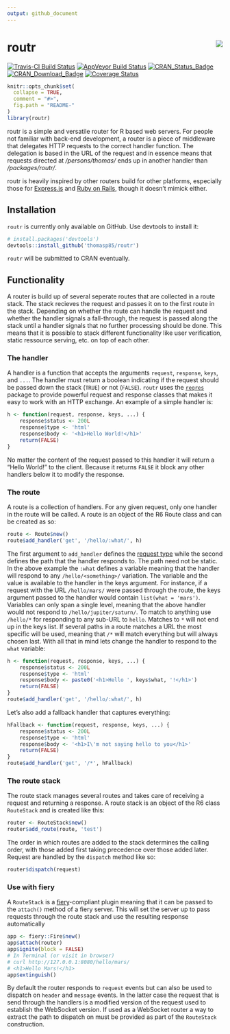 ```yaml
---
output: github_document
---
```


<!-- README.md is generated from README.Rmd. Please edit that file -->

# routr <img src="man/figures/routr_logo.png" align="right"/>

[![Travis-CI Build Status](https://travis-ci.org/thomasp85/routr.svg?branch=master)](https://travis-ci.org/thomasp85/routr)
[![AppVeyor Build Status](https://ci.appveyor.com/api/projects/status/github/thomasp85/routr?branch=master&svg=true)](https://ci.appveyor.com/project/thomasp85/routr)
[![CRAN_Status_Badge](http://www.r-pkg.org/badges/version/routr)](http://cran.r-project.org/package=routr)
[![CRAN_Download_Badge](http://cranlogs.r-pkg.org/badges/grand-total/routr)](http://cran.r-project.org/package=routr)
[![Coverage Status](https://img.shields.io/codecov/c/github/thomasp85/routr/master.svg)](https://codecov.io/github/thomasp85/routr?branch=master)

```r
knitr::opts_chunk$set(
  collapse = TRUE,
  comment = "#>",
  fig.path = "README-"
)
library(routr)
```

routr is a simple and versatile router for R based web servers. For people not 
familiar with back-end development, a router is a piece of middleware that 
delegates HTTP requests to the correct handler function. The delegation is based
in the URL of the request and in essence means that requests directed at 
*/persons/thomas/* ends up in another handler than */packages/routr/*.

routr is heavily inspired by other routers build for other platforms, especially
those for [Express.js](https://github.com/expressjs) and 
[Ruby on Rails](https://github.com/rails/rails), though it doesn't mimick 
either.

## Installation
`routr` is currently only available on GitHub. Use devtools to install it:

```r
# install.packages('devtools')
devtools::install_github('thomasp85/routr')
```

`routr` will be submitted to CRAN eventually.

## Functionality
A router is build up of several seperate routes that are 
collected in a route stack. The stack recieves the request and passes it on to
the first route in the stack. Depending on whether the route can handle the 
request and whether the handler signals a fall-through, the request is passed 
along the stack until a handler signals that no further processing should be 
done. This means that it is possible to stack different functionality like user 
verification, static ressource serving, etc. on top of each other.

### The handler
A handler is a function that accepts the arguments `request`, `response`, 
`keys`, and `...`. The handler must return a boolean indicating if the request 
should be passed down the stack (`TRUE`) or not (`FALSE`). `routr` uses the 
[`reqres`](http://github.com/thomasp85/reqres#reqres) package to provide 
powerful request and response classes that makes it easy to work with an HTTP 
exchange. An example of a simple handler is:

```r
h <- function(request, response, keys, ...) {
    response$status <- 200L
    response$type <- 'html'
    response$body <- '<h1>Hello World!</h1>'
    return(FALSE)
}
```

No matter the content of the request passed to this handler it will return a 
"Hello World!" to the client. Because it returns `FALSE` it block any other 
handlers below it to modify the response.

### The route
A route is a collection of handlers. For any given request, only one handler in
the route will be called. A route is an object of the R6 Route class and can be
created as so:

```r
route <- Route$new()
route$add_handler('get', '/hello/:what/', h)
```

The first argument to `add_handler` defines the [request type](https://en.wikipedia.org/wiki/Hypertext_Transfer_Protocol#Request_methods)
while the second defines the path that the handler responds to. The path need 
not be static. In the above example the `:what` defines a variable meaning that
the handler will respond to any `/hello/<something>/` variation. The variable 
and the value is available to the handler in the keys argument. For instance, if
a request with the URL `/hello/mars/` were passed through the route, the keys
argument passed to the handler would contain `list(what = 'mars')`. Variables 
can only span a single level, meaning that the above handler would not respond 
to `/hello/jupiter/saturn/`. To match to anything use `/hello/*` for responding
to any sub-URL to `hello`. Matches to `*` will not end up in the keys list. If
several paths in a route matches a URL the most specific will be used, meaning 
that `/*` will match everything but will always chosen last. With all that in mind 
lets change the handler to respond to the `what` variable:

```r
h <- function(request, response, keys, ...) {
    response$status <- 200L
    response$type <- 'html'
    response$body <- paste0('<h1>Hello ', keys$what, '!</h1>')
    return(FALSE)
}
route$add_handler('get', '/hello/:what/', h)
```

Let's also add a fallback handler that captures everything:

```r
hFallback <- function(request, response, keys, ...) {
    response$status <- 200L
    response$type <- 'html'
    response$body <- '<h1>I\'m not saying hello to you</h1>'
    return(FALSE)
}
route$add_handler('get', '/*', hFallback)
```

### The route stack
The route stack manages several routes and takes care of receiving a request and
returning a response. A route stack is an object of the R6 class `RouteStack` 
and is created like this:

```r
router <- RouteStack$new()
router$add_route(route, 'test')
```

The order in which routes are added to the stack determines the calling order, 
with those added first taking precedence over those added later. Request are
handled by the `dispatch` method like so:

```r
router$dispatch(request)
```

### Use with fiery
A `RouteStack` is a [fiery](http://github.com/thomasp85/fiery)-compliant plugin
meaning that it can be passed to the `attach()` method of a fiery server. This 
will set the server up to pass requests through the route stack and use the 
resulting response automatically

```r
app <- fiery::Fire$new()
app$attach(router)
app$ignite(block = FALSE)
# In Terminal (or visit in browser)
# curl http://127.0.0.1:8080/hello/mars/
# <h1>Hello Mars!</h1>
app$extinguish()
```

By default the router responds to `request` events but can also be used to 
dispatch on `header` and `message` events. In the latter case the request that 
is send through the handlers is a modified version of the request used to 
establish the WebSocket version. If used as a WebSocket router a way to extract
the path to dispatch on must be provided as part of the `RouteStack` 
construction.
